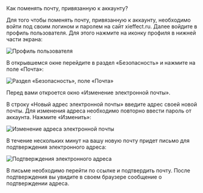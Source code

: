
<AnchorHeading type="h1" id="how-change-email">
  Как поменять почту, привязанную к аккаунту?
</AnchorHeading>

Для того чтобы поменять почту, привязанную к аккаунту, необходимо войти под своим логином и паролем на сайт <Link href="https://xieffect.ru/">xieffect.ru</Link>. Далее войдите в профиль пользователя. Для этого нажмите на иконку профиля в нижней части экрана:

<Image
  width={248}
  height={686}
  src="/assets/markdown/account/profile.jpeg"
  alt="Профиль пользователя"
/>

В открывшемся окне перейдите в раздел «Безопасность» и нажмите на поле «Почта»:

<Image
  width={910}
  height={353}
  src="/assets/markdown/account/email-settings.jpeg"
  alt="Раздел «Безопасность», поле «Почта»"
/>

Перед вами откроется окно «Изменение электронной почты».

В строку «Новый адрес электронной почты» введите адрес своей новой почты. Для изменения адреса необходимо повторно ввести пароль от аккаунта. Нажмите «Изменить»:

<Image
  width={521}
  height={277}
  src="/assets/markdown/account/change-email-modal.png"
  alt="Изменение адреса электронной почты"
/>

В течение нескольких минут на вашу новую почту придет письмо для подтверждения электронного адреса:

<Image
  width={336}
  height={192}
  src="/assets/markdown/account/confirm-email.png"
  alt="Подтверждения электронного адреса"
/>

В письме необходимо перейти по ссылке и подтвердить почту. После подтверждения вы увидите в своем браузере сообщение о подтверждении адреса.
